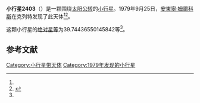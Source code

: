 {{Infobox planet
| bgcolour = #FFFFC0
| name = 2403 Sumava
| symbol = 
| image = 
| caption = 
| discovery = yes
| discovery_ref = 
| discoverer = [[安東寧·姆爾科斯|安東寧·姆爾科斯]]
| discovery_site = [[克列特|克列特]] 
| discovered = 1979年9月25日
| designations = yes
| mp_name = 
| named_after = 
| alt_names = 1979 SQ/ 1934 PZ / 1951 WD1 / 1963 TK1 / A918 RC
| mp_category = [[主带小行星|主带小行星]]
| orbit_ref = <ref name="a">[http://ssd.jpl.nasa.gov/sbdb.cgi?sstr=2403 2403 Sumava] {{Wayback|url=http://ssd.jpl.nasa.gov/sbdb.cgi?sstr=2403 |date=20200410173821 }}，小行星數據庫瀏覽器（JPL Small-Body Database Browser）－[[美国国家航空航天局|美国国家航空航天局]]喷气推进实验室</ref>
| epoch = 2456400.5 (2013年4月18日更新)
| aphelion = {{convert|2.878456230377514|AU|km|3|abbr=on|lk=out}}
| perihelion = {{convert|2.218301661960827|AU|km|3|abbr=on}}
| semimajor = {{convert|2.548378946169171|AU|km|3|abbr=on}}
| eccentricity = 0.129524412
| period = 1485.916617 [[日|日]]<br />4.07[[儒略年|儒略年]]
| avg_speed = 
| inclination = 3.305053751712419
| asc_node = 290.4299899328145
| mean_anomaly = 
| arg_peri = 39.74436550145842
| satellites = 
| physical_characteristics = yes
| dimensions = 
| mass = 
| density = 
| surface_grav = 
| escape_velocity = 
| sidereal_day = 
| axial_tilt = 
| pole_ecliptic_lat = 
| pole_ecliptic_lon = 
| albedo = 
| temperatures= 
| temp_name1 = 
| mean_temp_1 = 
| max_temp_1 = 
| temp_name2 = 
| max_temp_2 = 
| spectral_type = 
| abs_magnitude = 39.74436550145842
}}

'''小行星2403'''（{{lang-en|2403 Sumava}}）是一颗围绕[[太阳|太阳]][[公转|公转]]的[[小行星|小行星]]。1979年9月25日，[[安東寧·姆爾科斯|安東寧·姆爾科斯]]在克列特发现了此天体<ref name="a" /><ref>{{cite news|title=小行星列表|url=http://cfa-www.harvard.edu/iau/lists/NumberedMPs.txt|accessdate=2013-07-08|newspaper=哈佛大学|archive-date=2008-05-17|archive-url=https://web.archive.org/web/20080517010638/http://cfa-www.harvard.edu/iau/lists/NumberedMPs.txt|dead-url=no}}</ref>。

这颗小行星的[[绝对星等|绝对星等]]为39.74436550145842等<ref name="a" />。

==参考文献==
{{reflist}}
{{Minor Planet Number|[[小行星2402|小行星2402]]|[[小行星2404|小行星2404]]}}

{{小天体}}

[[Category:小行星带天体|Category:小行星带天体]]
[[Category:1979年发现的小行星|Category:1979年发现的小行星]]

{{asteroid-stub}}